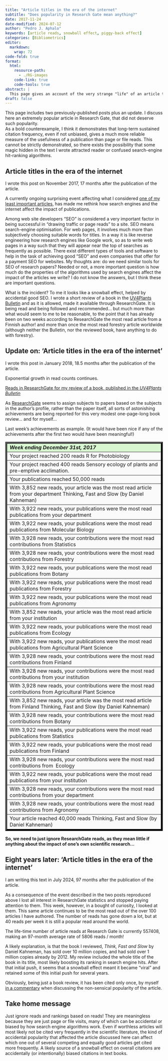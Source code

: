 ```yaml
---
title: "Article titles in the era of the internet"
subtitle: "Does popularity in Research Gate mean anything?"
date: 2017-11-24
date-modified: 2024-07-12
author: "Pedro J. Aphalo"
keywords: [article reads, snowball effect, piggy-back effect]
categories: [Bibliometrics]
editor: 
  markdown: 
    wrap: 72
code-fold: true
format:
  html: 
    resource-path: 
      - ./RG-images
    code-link: true
    code-tools: true
abstract: |
  This page gives an account of the very strange "life" of an article that became viral by accident, and remains unjustifiably popular eight years after publication.
draft: false
---
```


::: callout-warning
This page includes two previously-published posts plus an update. I discuss here an
extremely popular article in Research Gate, that did not deserve such popularity.  
As a bold counterexample, I think it demonstrates that long-term sustained 
citation frequency, even if not unbiased, gives a much more reliable measure
of the usefulness of a publication than page or file reads. This cannot be 
strictly demonstrated, so there exists the possibility that some magic hidden 
in the text I wrote attracted reader or confused search-engine hit-ranking
algorithms.
:::

## Article titles in the era of the internet

::: callout-note
I wrote this post on November 2017, 17 months after the publication of the article.
:::

A currently ongoing surprising event affecting what I considered [one of my least important articles](https://doi.org/10.19232/uv4pb.2016.1.92), has made me rethink how search engines and the internet affect the impact of publications.

Among web site developers "SEO" is considered a very important factor in being successful in "drawing traffic or page reads" to a site. SEO means search-engine optimisation. For web pages, it involves much more than subjectively choosing suitable words for titles. In a way it is like reverse engineering how research engines like Google work, so as to write web pages in a way such that they will appear near the top of searches as frequently as possible. There exist different types of tools and software to help in the task of achieving good "SEO" and even companies that offer for a payment SEO for websites. My thoughts are: do we need similar tools for SEO of research papers? Needed or not, a more important question is how much do the properties of the algorithms used by search engines affect the impact of the articles we write? I do not know the answers, but I think these are important questions.

What is the incident? To me it looks like a snowball effect, helped by accidental good SEO. I wrote a short review of a book in the [UV4Plants Bulletin](http://bulletin.uv4plants.org) and as it is allowed, made it available through ResearchGate. It is being read and being followed and recommended... but much more than what would seem to me to be reasonable, to the point that it has already been on two weeks according to ResearchGate the most read article from a Finnish author! and more than once the most read forestry article worldwide (although neither the Bulletin, nor the reviewed book, have anything to do with forestry).

## Update on: 'Article titles in the era of the internet'

::: callout-note
I wrote this post in January 2018, 18.5 months after the publication of the article.
:::

Exponential growth in read counts continues.

[Reads in ResearchGate for my review of a book, published in the _UV4Plants Bulletin_](./RG-images/snowball-fig.png)

As [ResearchGate](https://www.researchgate.net/profile/Pedro_Aphalo) seems to assign subjects to papers based on the subjects in the author's profile, rather than the paper itself, all sorts of astonishing achievements are being reported for this very modest one-page-long book review... and for myself... 

Last week's achievements as example. (It would have been nice if any of the achievements after the first two would have been meaningful!)
<table style="border-color: #000000; background-color: #fafafa;" border="5">
<thead>
<tr style="border-color: #000000; background-color: #d8f7d0;">
<td><em><strong>Week ending December 31st, 2017</strong></em></td>
</tr>
</thead>
<tbody>
<tr>
<td>Your project reached 200 reads R for Photobiology</td>
</tr>
<tr>
<td>Your project reached 400 reads Sensory ecology of plants and pre-emptive acclimation.</td>
</tr>
<tr>
<td>Your publications reached 50,000 reads</td>
</tr>
<tr>
<td>With 3,852 new reads, your article was the most read article from your department Thinking, Fast and Slow (by Daniel Kahneman)</td>
</tr>
<tr>
<td>With 3,922 new reads, your publications were the most read publications from your department</td>
</tr>
<tr>
<td>With 3,922 new reads, your publications were the most read publications from Molecular Biology</td>
</tr>
<tr>
<td>With 3,928 new reads, your contributions were the most read contributions from Statistics</td>
</tr>
<tr>
<td>With 3,928 new reads, your contributions were the most read contributions from Forestry</td>
</tr>
<tr>
<td>With 3,922 new reads, your publications were the most read publications from Botany</td>
</tr>
<tr>
<td>With 3,922 new reads, your publications were the most read publications from Forestry</td>
</tr>
<tr>
<td>With 3,922 new reads, your publications were the most read publications from Agronomy</td>
</tr>
<tr>
<td>With 3,852 new reads, your article was the most read article from your institution</td>
</tr>
<tr>
<td>With 3,922 new reads, your publications were the most read publications from Ecology</td>
</tr>
<tr>
<td>With 3,922 new reads, your publications were the most read publications from Agricultural Plant Science</td>
</tr>
<tr>
<td>With 3,928 new reads, your contributions were the most read contributions from Finland</td>
</tr>
<tr>
<td>With 3,928 new reads, your contributions were the most read contributions from your institution</td>
</tr>
<tr>
<td>With 3,928 new reads, your contributions were the most read contributions from Agricultural Plant Science</td>
</tr>
<tr>
<td>With 3,852 new reads, your article was the most read article from Finland Thinking, Fast and Slow (by Daniel Kahneman)</td>
</tr>
<tr>
<td>With 3,928 new reads, your contributions were the most read contributions from Botany</td>
</tr>
<tr>
<td>With 3,922 new reads, your publications were the most read publications from Statistics</td>
</tr>
<tr>
<td>With 3,922 new reads, your publications were the most read publications from Finland</td>
</tr>
<tr>
<td>With 3,928 new reads, your contributions were the most read contributions from  Ecology</td>
</tr>
<tr>
<td>With 3,922 new reads, your publications were the most read publications from your institution</td>
</tr>
<tr>
<td>With 3,928 new reads, your contributions were the most read contributions from your department</td>
</tr>
<tr>
<td>With 3,928 new reads, your contributions were the most read contributions from Agronomy</td>
</tr>
<tr>
<td>Your article reached 40,000 reads Thinking, Fast and Slow (by Daniel Kahneman)</td>
</tr>
</tbody>
</table>

**So, we need to just ignore ResearchGate reads, as they mean little if anything about the impact of one's own scientific research...**

## Eight years later: 'Article titles in the era of the internet'

::: callout-note
I am writing this text in July 2024, 97 months after the publication of the article.
:::

As a consequence of the event described in the two posts reproduced above I lost all interest in ResearchGate statistics and stopped paying attention to them. This week, however, in a bought of curiosity, I looked at them. This same article continues to be the most read out of the over 100 articles I have authored. The number of reads has gone down a lot, but at 40 reads per week it is still a popular read around the world.

The life-time number of article reads at Research Gate is currently 557408, making an 97-month average rate of 5806 reads / month!

A likely explanation, is that the book I reviewed, _Think, Fast and Slow_ by Daniel Kahneman, has sold over 10 million copies, and had sold over 1 million copies already by 2012. My review included the whole title of the book in its title, most likely boosting its ranking in search engine hits. After that initial push, it seems that a snowball effect meant it became "viral" and retained some of this initial push for several years.

Obviously, being just a book review, it has been cited only once, by myself [in a commentary](https://doi.org/10.19232/uv4pb.2018.1.10) when discussing the non-sensical popularity of the article.

::: callout-tip
# Take home message

Just ignore reads and rankings based on reads! They are meaningless because they are just page or file visits, many of which can be accidental or biased by how search engine algorithms work. Even if worthless articles will most likely not be cited very frequently in the scientific literature, the kind of accidental popularity that affected the article discussed here can affect which one out of several competing and equally good articles get cited more frequently. A likely source of a snowball effect on overall citations are accidentally (or intentionally) biased citations in text books.
:::
